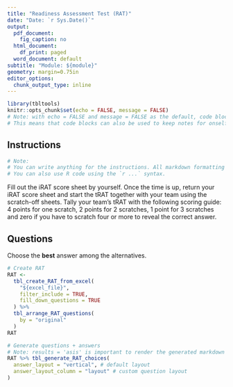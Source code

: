 ```yaml
---
title: "Readiness Assessment Test (RAT)"
date: "Date: `r Sys.Date()`"
output:
  pdf_document:
    fig_caption: no
  html_document:
    df_print: paged
  word_document: default
subtitle: "Module: ${module}"
geometry: margin=0.75in
editor_options:
  chunk_output_type: inline
---
```


```r
library(tbltools)
knitr::opts_chunk$set(echo = FALSE, message = FALSE)
# Note: with echo = FALSE and message = FALSE as the default, code blocks do not show up on the final knitted document unless otherwise specified. 
# This means that code blocks can also be used to keep notes for onself when designing an iRAT/tRAT.
```

## Instructions

```r
# Note:
# You can write anything for the instructions. All markdown formatting will work.
# You can also use R code using the `r ...` syntax.
```

Fill out the iRAT score sheet by yourself. Once the time is up, return your iRAT score sheet and start the tRAT together with your team using the scratch-off sheets. Tally your team's tRAT with the following scoring guide: 4 points for one scratch, 2 points for 2 scratches, 1 point for 3 scratches and zero if you have to scratch four or more to reveal the correct answer.

## Questions

Choose the **best** answer among the alternatives. 

```r
# Create RAT
RAT <-
  tbl_create_RAT_from_excel(
    "${excel_file}",
    filter_include = TRUE,
    fill_down_questions = TRUE
  ) %>% 
  tbl_arrange_RAT_questions(
    by = "original"
  )
RAT
```


```r
# Generate questions + answers
# Note: results = 'asis' is important to render the generated markdown
RAT %>% tbl_generate_RAT_choices(
  answer_layout = "vertical", # default layout
  answer_layout_column = "layout" # custom question layout
)
```


